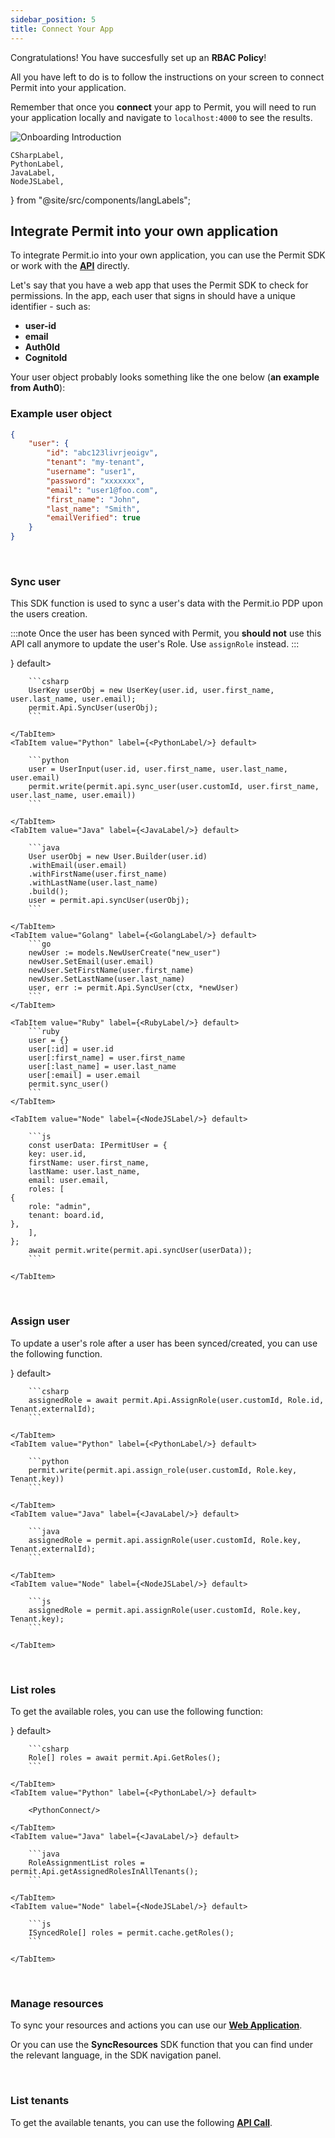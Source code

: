```yaml
---
sidebar_position: 5
title: Connect Your App
---
```


Congratulations! You have succesfully set up an **RBAC Policy**!

All you have left to do is to follow the instructions on your screen to connect Permit into your application.

Remember that once you **connect** your app to Permit, you will need to run your application locally
and navigate to `localhost:4000` to see the results.

![Onboarding Introduction](/img/onboarding/7.png)


    CSharpLabel,
    PythonLabel,
    JavaLabel,
    NodeJSLabel,
} from "@site/src/components/langLabels";


## Integrate Permit into your own application

To integrate Permit.io into your own application, you can use the Permit SDK or work with the **[API](https://api.permit.io/redoc)** directly.

Let's say that you have a web app that uses the Permit SDK to check for permissions.
In the app, each user that signs in should have a unique identifier - such as:

- **user-id**
- **email**
- **Auth0Id**
- **CognitoId**

Your user object probably looks something like the one below (**an example from Auth0**):

### Example user object

```json
{
	"user": {
		"id": "abc123livrjeoigv",
		"tenant": "my-tenant",
		"username": "user1",
		"password": "xxxxxxx",
		"email": "user1@foo.com",
		"first_name": "John",
		"last_name": "Smith",
		"emailVerified": true
	}
}
```

<br/>

### Sync user

This SDK function is used to sync a user's data with the Permit.io PDP upon the users creation.

:::note
Once the user has been synced with Permit, you **should not** use this API call anymore to update the user's Role. Use `assignRole` instead.
:::

<Tabs groupId="language">
    <TabItem value="Dotnet" label={<CSharpLabel/>} default>

        ```csharp
        UserKey userObj = new UserKey(user.id, user.first_name, user.last_name, user.email);
        permit.Api.SyncUser(userObj);
        ```

    </TabItem>
    <TabItem value="Python" label={<PythonLabel/>} default>

        ```python
        user = UserInput(user.id, user.first_name, user.last_name, user.email)
        permit.write(permit.api.sync_user(user.customId, user.first_name, user.last_name, user.email))
        ```

    </TabItem>
    <TabItem value="Java" label={<JavaLabel/>} default>

        ```java
        User userObj = new User.Builder(user.id)
        .withEmail(user.email)
        .withFirstName(user.first_name)
        .withLastName(user.last_name)
        .build();
        user = permit.api.syncUser(userObj);
        ```

    </TabItem>
    <TabItem value="Golang" label={<GolangLabel/>} default>
        ```go
        newUser := models.NewUserCreate("new_user")
        newUser.SetEmail(user.email)
        newUser.SetFirstName(user.first_name)
        newUser.SetLastName(user.last_name)
        user, err := permit.Api.SyncUser(ctx, *newUser)
        ```
    </TabItem>

    <TabItem value="Ruby" label={<RubyLabel/>} default>
        ```ruby
        user = {}
        user[:id] = user.id
        user[:first_name] = user.first_name
        user[:last_name] = user.last_name
        user[:email] = user.email
        permit.sync_user()
        ```
    </TabItem>

    <TabItem value="Node" label={<NodeJSLabel/>} default>

        ```js
        const userData: IPermitUser = {
        key: user.id,
        firstName: user.first_name,
        lastName: user.last_name,
        email: user.email,
        roles: [
    {
        role: "admin",
        tenant: board.id,
    },
        ],
    };
        await permit.write(permit.api.syncUser(userData));
        ```

    </TabItem>
</Tabs>

<br/>

### Assign user

To update a user's role after a user has been synced/created, you can use the following function.

<Tabs groupId="language">
    <TabItem value="Dotnet" label={<CSharpLabel/>} default>

        ```csharp
        assignedRole = await permit.Api.AssignRole(user.customId, Role.id, Tenant.externalId);
        ```

    </TabItem>
    <TabItem value="Python" label={<PythonLabel/>} default>

        ```python
        permit.write(permit.api.assign_role(user.customId, Role.key, Tenant.key))
        ```

    </TabItem>
    <TabItem value="Java" label={<JavaLabel/>} default>

        ```java
        assignedRole = permit.api.assignRole(user.customId, Role.key, Tenant.externalId);
        ```

    </TabItem>
    <TabItem value="Node" label={<NodeJSLabel/>} default>

        ```js
        assignedRole = permit.api.assignRole(user.customId, Role.key, Tenant.key);
        ```

    </TabItem>
</Tabs>

<br/>

### List roles

To get the available roles, you can use the following function:

<Tabs groupId="language">
    <TabItem value="Dotnet" label={<CSharpLabel/>} default>

        ```csharp
        Role[] roles = await permit.Api.GetRoles();
        ```

    </TabItem>
    <TabItem value="Python" label={<PythonLabel/>} default>

        <PythonConnect/>

    </TabItem>
    <TabItem value="Java" label={<JavaLabel/>} default>

        ```java
        RoleAssignmentList roles = permit.Api.getAssignedRolesInAllTenants();
        ```

    </TabItem>
    <TabItem value="Node" label={<NodeJSLabel/>} default>

        ```js
        ISyncedRole[] roles = permit.cache.getRoles();
        ```

    </TabItem>
</Tabs>

<br/>

### Manage resources

To sync your resources and actions you can use our **[Web Application](https://app.permit.io/policy-editor)**.

Or you can use the **SyncResources** SDK function that you can find under the relevant language, in the SDK navigation panel.

<br/>

### List tenants

To get the available tenants, you can use the following **[API Call](../../api/api-with-cli#get-all-tenants)**.
